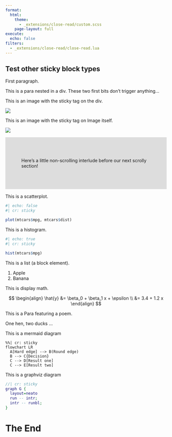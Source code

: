 ```yaml
---
format:
  html:
    theme:
      - _extensions/close-read/custom.scss
    page-layout: full
execute: 
  echo: false
filters:
  - _extensions/close-read/close-read.lua
---
```


::::{.cr-sidebar}

# Test other sticky block types

First paragraph.

::: {}
This is a para nested in a div. These two first bits don't trigger anything...
:::

[This is an image with the sticky tag on the div.]{.cr-step}

:::{.cr-sticky}
![](pink-desktop.png)
:::

:::{.cr-step}
This is an image with the sticky tag on Image itself.
:::

![](blue-desktop.png){.cr-sticky}

::::

::::{.column-screen-inset style="background-color: #dddddd; padding: 50px;"}
Here's a little non-scrolling interlude before our next scrolly section!
::::

::::{.cr-sidebar}

[This is a scatterplot.]{.cr-step}

```r
#| echo: false
#| cr: sticky

plot(mtcars$mpg, mtcars$dist)
```

[This is a histogram.]{.cr-step}

```r
#| echo: true
#| cr: sticky

hist(mtcars$mpg)
```

[This is a list (a block element).]{.cr-step}

:::{.cr-sticky}
1. Apple
2. Banana
:::

[This is display math.]{.cr-step}

::: {.cr-sticky}

$$
\begin{align}
\hat{y} &= \beta_0 + \beta_1 x + \epsilon \\
&= 3.4 + 1.2 x
\end{align}
$$

:::

[This is a Para featuring a poem.]{.cr-step}

::: {.cr-sticky}
One hen, two ducks ...
:::

[This is a mermaid diagram]{.cr-step}

```mermaid
%%| cr: sticky
flowchart LR
  A[Hard edge] --> B(Round edge)
  B --> C{Decision}
  C --> D[Result one]
  C --> E[Result two]
```

[This is a graphviz diagram]{.cr-step}

```dot
//| cr: sticky
graph G {
  layout=neato
  run -- intr;
  intr -- runbl;
}
```

:::

# The End